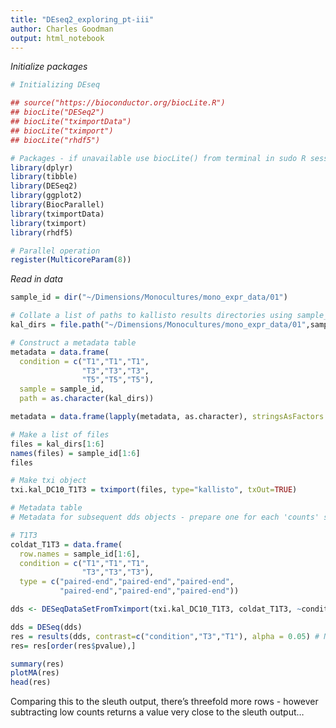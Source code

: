 ```yaml
---
title: "DEseq2_exploring_pt-iii"
author: Charles Goodman
output: html_notebook
---
```


*Initialize packages*
```r
# Initializing DEseq

## source("https://bioconductor.org/biocLite.R")
## biocLite("DESeq2")
## biocLite("tximportData")
## biocLite("tximport")
## biocLite("rhdf5")

# Packages - if unavailable use biocLite() from terminal in sudo R session
library(dplyr)
library(tibble)
library(DESeq2)
library(ggplot2)
library(BiocParallel)
library(tximportData)
library(tximport)
library(rhdf5)

# Parallel operation
register(MulticoreParam(8))
```

*Read in data*
```r
sample_id = dir("~/Dimensions/Monocultures/mono_expr_data/01")

# Collate a list of paths to kallisto results directories using sample_id
kal_dirs = file.path("~/Dimensions/Monocultures/mono_expr_data/01",sample_id, "abundance.h5")

# Construct a metadata table
metadata = data.frame(
  condition = c("T1","T1","T1",
                "T3","T3","T3",
                "T5","T5","T5"),
  sample = sample_id,
  path = as.character(kal_dirs))

metadata = data.frame(lapply(metadata, as.character), stringsAsFactors = FALSE)

# Make a list of files
files = kal_dirs[1:6]
names(files) = sample_id[1:6]
files

# Make txi object
txi.kal_DC10_T1T3 = tximport(files, type="kallisto", txOut=TRUE)
```

```r
# Metadata table
# Metadata for subsequent dds objects - prepare one for each 'counts' subset

# T1T3
coldat_T1T3 = data.frame(
  row.names = sample_id[1:6],
  condition = c("T1","T1","T1",
                "T3","T3","T3"),
  type = c("paired-end","paired-end","paired-end",
           "paired-end","paired-end","paired-end"))
```

```r
dds <- DESeqDataSetFromTximport(txi.kal_DC10_T1T3, coldat_T1T3, ~condition)

dds = DESeq(dds)
res = results(dds, contrast=c("condition","T3","T1"), alpha = 0.05) # Note: contrast uses args (condition, numerator, denominator)
res= res[order(res$pvalue),]

summary(res)
plotMA(res)
head(res)
```

Comparing this to the sleuth output, there's threefold more rows - however subtracting low counts returns a value very close to the sleuth output... 